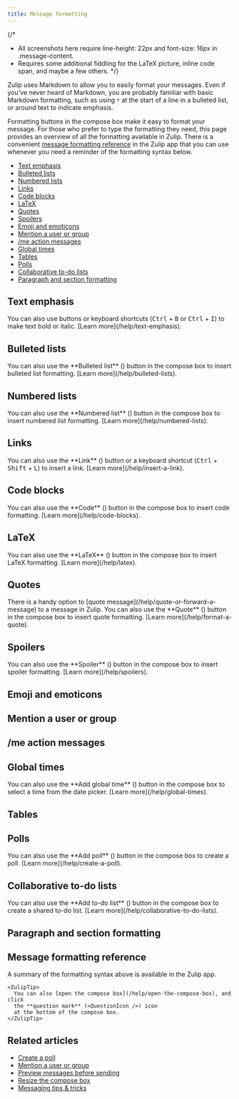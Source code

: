 ```yaml
---
title: Message formatting
---
```






{/*
  - All screenshots here require line-height: 22px and font-size: 16px in .message-content.
  - Requires some additional fiddling for the LaTeX picture, inline code span, and maybe a few others.
  */}

Zulip uses Markdown to allow you to easily format your messages. Even if you've
never heard of Markdown, you are probably familiar with basic Markdown
formatting, such as using `*` at the start of a line in a bulleted list, or
around text to indicate emphasis.

Formatting buttons in the compose box make it easy to format your message. For
those who prefer to type the formatting they need, this page provides an
overview of all the formatting available in Zulip. There is a convenient
[message formatting reference](#message-formatting-reference) in the Zulip
app that you can use whenever you need a reminder of the formatting syntax
below.

* [Text emphasis](#text-emphasis)
* [Bulleted lists](#bulleted-lists)
* [Numbered lists](#numbered-lists)
* [Links](#links)
* [Code blocks](#code-blocks)
* [LaTeX](#latex)
* [Quotes](#quotes)
* [Spoilers](#spoilers)
* [Emoji and emoticons](#emoji-and-emoticons)
* [Mention a user or group](#mention-a-user-or-group)
* [/me action messages](#me-action-messages)
* [Global times](#global-times)
* [Tables](#tables)
* [Polls](#polls)
* [Collaborative to-do lists](#collaborative-to-do-lists)
* [Paragraph and section formatting](#paragraph-and-section-formatting)

## Text emphasis

<EmphasisIntro />

<EmphasisExamples />

<ZulipTip>
  You can also use buttons or keyboard shortcuts (<kbd>Ctrl</kbd> +
  <kbd>B</kbd> or <kbd>Ctrl</kbd> + <kbd>I</kbd>) to make text bold or italic.
  [Learn more](/help/text-emphasis).
</ZulipTip>

## Bulleted lists

<BulletedListsIntro />

<BulletedListsExamples />

<ZulipTip>
  You can also use the **Bulleted list**
  (<UnorderedListIcon />)
  button in the compose box to insert bulleted list formatting.
  [Learn more](/help/bulleted-lists).
</ZulipTip>

## Numbered lists

<NumberedListsIntro />

<NumberedListsExamples />

<ZulipTip>
  You can also use the **Numbered list**
  (<OrderedListIcon />)
  button in the compose box to insert numbered list formatting.
  [Learn more](/help/numbered-lists).
</ZulipTip>

## Links

<LinksIntro />

<LinksExamples />

<ZulipTip>
  You can also use the **Link**
  (<LinkIcon />)
  button or a keyboard shortcut (<kbd>Ctrl</kbd> + <kbd>Shift</kbd> +
  <kbd>L</kbd>) to insert a link. [Learn more](/help/insert-a-link).
</ZulipTip>

## Code blocks

<CodeBlocksIntro />

<CodeBlocksExamples />

<ZulipTip>
  You can also use the **Code** (<CodeIcon />)
  button in the compose box to insert code formatting.
  [Learn more](/help/code-blocks).
</ZulipTip>

## LaTeX

<LatexIntro />

<LatexExamples />

<ZulipTip>
  You can also use the **LaTeX** (<MathIcon />)
  button in the compose box to insert LaTeX formatting.
  [Learn more](/help/latex).
</ZulipTip>

## Quotes

<QuotesIntro />

<QuotesExamples />

<ZulipTip>
  There is a handy option to [quote message](/help/quote-or-forward-a-message) to a
  message in Zulip.
  You can also use the **Quote** (<QuoteIcon />)
  button in the compose box to insert quote formatting.
  [Learn more](/help/format-a-quote).
</ZulipTip>

## Spoilers

<SpoilersIntro />

<SpoilersExamples />

<ZulipTip>
  You can also use the **Spoiler**
  (<SpoilerIcon />) button in the compose
  box to insert spoiler formatting. [Learn more](/help/spoilers).
</ZulipTip>

## Emoji and emoticons

<EmojiAndEmoticonsIntro />

<EmojiAndEmoticonsExamples />

## Mention a user or group

<MentionsIntro />

<MentionsExamples />

## /me action messages

<MeActionMessagesIntro />

<MeActionMessagesExamples />

## Global times

<GlobalTimesIntro />

<GlobalTimesExamples />

<ZulipTip>
  You can also use the **Add global time**
  (<TimeIcon />) button in the compose
  box to select a time from the date picker. [Learn more](/help/global-times).
</ZulipTip>

## Tables

<TablesIntro />

<TablesExamples />

## Polls

<PollsIntro />

<PollsExamples />

<ZulipTip>
  You can also use the **Add poll** (<PollIcon />) button in the compose box to create a
  poll. [Learn more](/help/create-a-poll).
</ZulipTip>

## Collaborative to-do lists

<ToDoListsIntro />

<ToDoListsExamples />

<ZulipTip>
  You can also use the **Add to-do list** (<TodoListIcon />) button in the compose box to create a
  shared to-do list. [Learn more](/help/collaborative-to-do-lists).
</ZulipTip>

## Paragraph and section formatting

<ParagraphsAndSectionsIntro />

<ParagraphsAndSectionsExamples />

## Message formatting reference

A summary of the formatting syntax above is available in the Zulip app.

<Tabs>
  <TabItem label="Desktop/Web">
    <FlattenedSteps>
      <NavigationSteps target="relative/help/message-formatting" />
    </FlattenedSteps>

    <ZulipTip>
      You can also [open the compose box](/help/open-the-compose-box), and click
      the **question mark** (<QuestionIcon />) icon
      at the bottom of the compose box.
    </ZulipTip>
  </TabItem>
</Tabs>

## Related articles

* [Create a poll](/help/create-a-poll)
* [Mention a user or group](/help/mention-a-user-or-group)
* [Preview messages before sending](/help/preview-your-message-before-sending)
* [Resize the compose box](/help/resize-the-compose-box)
* [Messaging tips & tricks](/help/messaging-tips)

